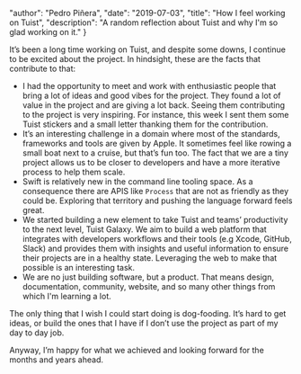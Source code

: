 
  "author": "Pedro Piñera",
  "date": "2019-07-03",
  "title": "How I feel working on Tuist",
  "description": "A random reflection about Tuist and why I'm so glad working on it."
}




It’s been a long time working on Tuist, and despite some downs, I continue to be excited about the project. In hindsight, these are the facts that contribute to that:

- I had the opportunity to meet and work with enthusiastic people that bring a lot of ideas and good vibes for the project. They found a lot of value in the project and are giving a lot back. Seeing them contributing to the project is very inspiring. For instance, this week I sent them some Tuist stickers and a small letter thanking them for the contribution.
- It’s an interesting challenge in a domain where most of the standards, frameworks and tools are given by Apple. It sometimes feel like rowing a small boat next to a cruise, but that’s fun too. The fact that we are a tiny project allows us to be closer to developers and have a more iterative process to help them scale.
- Swift is relatively new in the command line tooling space. As a consequence there are APIS like `Process` that are not as friendly as they could be. Exploring that territory and pushing the language forward feels great.
- We started building a new element to take Tuist and teams’ productivity to the next level, Tuist Galaxy. We aim to build a web platform that integrates with developers workflows and their tools (e.g Xcode, GitHub, Slack) and provides them with insights and useful information to ensure their projects are in a healthy state. Leveraging the web to make that possible is an interesting task.
- We are no just building software, but a product. That means design, documentation, community, website, and so many other things from which I'm learning a lot.

The only thing that I wish I could start doing is dog-fooding. It’s hard to get ideas, or build the ones that I have if I don’t use the project as part of my day to day job.

Anyway, I’m happy for what we achieved and looking forward for the months and years ahead.

    